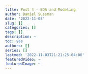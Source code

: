 ```yaml
---
title: Post 4 - EDA and Modeling
author: Daniel Sussman
date: '2022-11-03'
slug: []
categories: []
tags: []
description: ~
toc: yes
authors: []
series: []
lastmod: '2022-11-03T21:21:25-04:00'
featuredVideo: ~
featuredImage: ~
---
```


